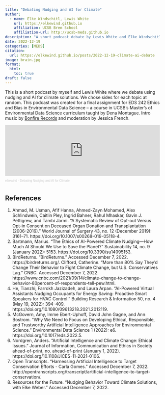 ```yaml
---
title: "Debating Nudging and AI for Climate"
author:
  - name: Elke Windschitl, Lewis White
    url: https://elkewind.github.io
    affiliation: UCSB Bren School
    affiliation-url: http://ucsb-meds.github.io
description: "A short podcast debate by Lewis White and Elke Windschitl"
date: 2022-12-19
categories: [MEDS]
citation: 
  url: https://elkewind.github.io/posts/2022-12-19-climate-ai-debate
image: brain.jpg
format:
  html:
    toc: true
draft: false
---
```


This is a short podcast by myself and Lewis White where we debate using nudging and AI for climate solutions. We chose sides for each topic at random. This podcast was created for a final assignment for EDS 242 Ethics and Bias in Environmental Data Science -- a course in UCSB's Master's of Environmental Data Science curriculum taught by Dena Montague. Intro music by [Bonfire Records](https://bonfirerecords.com/) and moderation by Jessica French.

<iframe width="100%" height="166" scrolling="no" frameborder="no" allow="autoplay" src="https://w.soundcloud.com/player/?url=https%3A//api.soundcloud.com/tracks/1411928449&amp;color=%23ff5500&amp;auto_play=false&amp;hide_related=false&amp;show_comments=true&amp;show_user=true&amp;show_reposts=false&amp;show_teaser=true">

</iframe>

::: {style="font-size: 10px; color: #cccccc;line-break: anywhere;word-break: normal;overflow: hidden;white-space: nowrap;text-overflow: ellipsis; font-family: Interstate,Lucida Grande,Lucida Sans Unicode,Lucida Sans,Garuda,Verdana,Tahoma,sans-serif;font-weight: 100;"}
<a href="https://soundcloud.com/user-613180964" title="elkewind" target="_blank" style="color: #cccccc; text-decoration: none;">elkewind</a> · <a href="https://soundcloud.com/user-613180964/debating-nudging-and-ai-for-climate" title="Debating Nudging and AI for Climate" target="_blank" style="color: #cccccc; text-decoration: none;">Debating Nudging and AI for Climate</a>
:::

## References

1.  Ahmad, M. Usman, Afif Hanna, Ahmed-Zayn Mohamed, Alex Schlindwein, Caitlin Pley, Ingrid Bahner, Rahul Mhaskar, Gavin J. Pettigrew, and Tambi Jarmi. "A Systematic Review of Opt-out Versus Opt-in Consent on Deceased Organ Donation and Transplantation (2006-2016)." World Journal of Surgery 43, no. 12 (December 2019): 3161--71. https://doi.org/10.1007/s00268-019-05118-4.
2.  Bartmann, Marius. "The Ethics of AI-Powered Climate Nudging---How Much AI Should We Use to Save the Planet?" Sustainability 14, no. 9 (January 2022): 5153. https://doi.org/10.3390/su14095153.
3.  BirdReturns. "BirdReturns." Accessed December 7, 2022. https://birdreturns.org/. Clifford, Catherine. "More than 80% Say They'd Change Their Behavior to Fight Climate Change, but U.S. Conservatives Lag." CNBC. Accessed December 7, 2022. https://www.cnbc.com/2021/09/14/climate-change-to-change-behavior-80percent-of-respondents-tell-pew.html.
4.  He, Tianzhi, Farrokh Jazizadeh, and Laura Arpan. "AI-Powered Virtual Assistants Nudging Occupants for Energy Saving: Proactive Smart Speakers for HVAC Control." Building Research & Information 50, no. 4 (May 19, 2022): 394--409. https://doi.org/10.1080/09613218.2021.2012119.
5.  McGovern, Amy, Imme Ebert-Uphoff, David John Gagne, and Ann Bostrom. "Why We Need to Focus on Developing Ethical, Responsible, and Trustworthy Artificial Intelligence Approaches for Environmental Science." Environmental Data Science 1 (2022): e6. https://doi.org/10.1017/eds.2022.5.
6.  Nordgren, Anders. "Artificial Intelligence and Climate Change: Ethical Issues." Journal of Information, Communication and Ethics in Society ahead-of-print, no. ahead-of-print (January 1, 2022). https://doi.org/10.1108/JICES-11-2021-0106.
7.  Open Transcripts. "Harnessing Artificial Intelligence to Target Conservation Efforts - Carla Gomes." Accessed December 7, 2022. http://opentranscripts.org/transcript/artificial-intelligence-to-target-conservation/.
8.  Resources for the Future. "Nudging Behavior Toward Climate Solutions, with Elke Weber." Accessed December 7, 2022.
